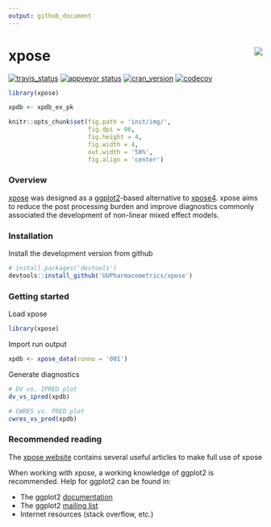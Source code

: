 ```yaml
---
output: github_document
---
```


# xpose <a href="https://UUPharmacometrics.github.io/xpose/"><img src="logo.png" align="right" /></a>

[![travis_status](https://travis-ci.org/UUPharmacometrics/xpose.svg?branch=master)](https://travis-ci.org/UUPharmacometrics/xpose)
[![appveyor status](https://ci.appveyor.com/api/projects/status/f6k09rf2cfi3vcs2?svg=true)](https://ci.appveyor.com/project/UUPharmacometrics/xpose)
[![cran_version](http://www.r-pkg.org/badges/version/xpose)]()
[![codecov](https://codecov.io/gh/UUPharmacometrics/xpose/branch/master/graph/badge.svg)](https://codecov.io/gh/UUPharmacometrics/xpose)

```r
library(xpose)

xpdb <- xpdb_ex_pk

knitr::opts_chunk$set(fig.path = 'inst/img/', 
                      fig.dpi = 96,
                      fig.height = 4, 
                      fig.width = 4, 
                      out.width = '50%', 
                      fig.align = 'center')
```

### Overview
[xpose](https://UUPharmacometrics.github.io/xpose/) was designed as a [ggplot2](https://github.com/tidyverse/ggplot2)-based alternative to [xpose4](http://xpose.sourceforge.net). xpose aims to reduce the post processing burden and improve diagnostics commonly associated the development of non-linear mixed effect models.


### Installation
Install the development version from github
``` r
# install.packages('devtools')
devtools::install_github('UUPharmacometrics/xpose')
```


### Getting started

Load xpose
``` r
library(xpose)
```

Import run output
``` r
xpdb <- xpose_data(runno = '001')
```

Generate diagnostics
```r
# DV vs. IPRED plot
dv_vs_ipred(xpdb)

# CWRES vs. PRED plot
cwres_vs_pred(xpdb)
```


### Recommended reading
The [xpose website](https://UUPharmacometrics.github.io/xpose/) contains several useful articles to make full use of xpose

When working with xpose, a working knowledge of ggplot2 is recommended. Help for ggplot2 can be found in:

- The ggplot2 [documentation](http://docs.ggplot2.org/current/)
- The ggplot2 [mailing list](https://groups.google.com/forum/?fromgroups#!forum/ggplot2)
- Internet resources (stack overflow, etc.)
